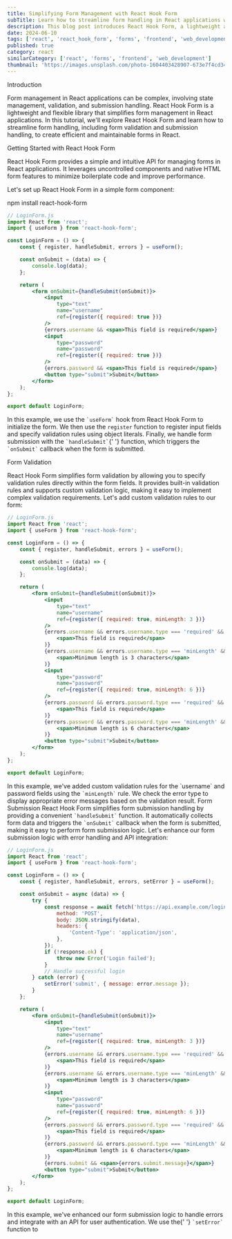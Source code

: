 ```yaml
---
title: Simplifying Form Management with React Hook Form
subTitle: Learn how to streamline form handling in React applications with React Hook Form
description: This blog post introduces React Hook Form, a lightweight and flexible library for managing forms in React applications, providing efficient form validation and submission handling.
date: 2024-06-10
tags: ['react', 'react_hook_form', 'forms', 'frontend', 'web_development']
published: true
category: react
similarCategory: ['react', 'forms', 'frontend', 'web_development']
thumbnail: 'https://images.unsplash.com/photo-1604403428907-673e7f4cd341?q=80&w=2071&auto=format&fit=crop&ixlib=rb-4.0.3&ixid=M3wxMjA3fDB8MHxwaG90by1wYWdlfHx8fGVufDB8fHx8fA%3D%3D'
---
```


<Heading type="danger">Introduction</Heading>

<Paragraph>
    Form management in React applications can be complex, involving state
    management, validation, and submission handling. React Hook Form is a
    lightweight and flexible library that simplifies form management in React
    applications. In this tutorial, we'll explore React Hook Form and learn how
    to streamline form handling, including form validation and submission
    handling, to create efficient and maintainable forms in React.
</Paragraph>

<Heading>Getting Started with React Hook Form</Heading>

<Paragraph>
    React Hook Form provides a simple and intuitive API for managing forms in
    React applications. It leverages uncontrolled components and native HTML
    form features to minimize boilerplate code and improve performance.
</Paragraph>

<Paragraph>Let's set up React Hook Form in a simple form component:</Paragraph>

<CallOut>npm install react-hook-form</CallOut>

```jsx
// LoginForm.js
import React from 'react';
import { useForm } from 'react-hook-form';

const LoginForm = () => {
    const { register, handleSubmit, errors } = useForm();

    const onSubmit = (data) => {
        console.log(data);
    };

    return (
        <form onSubmit={handleSubmit(onSubmit)}>
            <input
                type="text"
                name="username"
                ref={register({ required: true })}
            />
            {errors.username && <span>This field is required</span>}
            <input
                type="password"
                name="password"
                ref={register({ required: true })}
            />
            {errors.password && <span>This field is required</span>}
            <button type="submit">Submit</button>
        </form>
    );
};

export default LoginForm;
```

<Paragraph>
    In this example, we use the <code>`useForm`</code> hook from React Hook Form
    to initialize the form. We then use the <code>register</code> function to
    register input fields and specify validation rules using object literals.
    Finally, we handle form submission with the <code>`handleSubmit`</code>{' '}
    function, which triggers the <code>`onSubmit`</code> callback when the form
    is submitted.
</Paragraph>

<Heading>Form Validation</Heading>

<Paragraph>
    React Hook Form simplifies form validation by allowing you to specify
    validation rules directly within the form fields. It provides built-in
    validation rules and supports custom validation logic, making it easy to
    implement complex validation requirements.
</Paragraph>
<Paragraph>Let's add custom validation rules to our form:</Paragraph>

```jsx
// LoginForm.js
import React from 'react';
import { useForm } from 'react-hook-form';

const LoginForm = () => {
    const { register, handleSubmit, errors } = useForm();

    const onSubmit = (data) => {
        console.log(data);
    };

    return (
        <form onSubmit={handleSubmit(onSubmit)}>
            <input
                type="text"
                name="username"
                ref={register({ required: true, minLength: 3 })}
            />
            {errors.username && errors.username.type === 'required' && (
                <span>This field is required</span>
            )}
            {errors.username && errors.username.type === 'minLength' && (
                <span>Minimum length is 3 characters</span>
            )}
            <input
                type="password"
                name="password"
                ref={register({ required: true, minLength: 6 })}
            />
            {errors.password && errors.password.type === 'required' && (
                <span>This field is required</span>
            )}
            {errors.password && errors.password.type === 'minLength' && (
                <span>Minimum length is 6 characters</span>
            )}
            <button type="submit">Submit</button>
        </form>
    );
};

export default LoginForm;
```

<Paragraph>
    In this example, we've added custom validation rules for the `username` and
    password fields using the <code>`minLength`</code> rule. We check the error
    type to display appropriate error messages based on the validation result.
</Paragraph>
<Heading>Form Submission</Heading>

<Paragraph>
    React Hook Form simplifies form submission handling by providing a
    convenient <code>`handleSubmit`</code> function. It automatically collects
    form data and triggers the <code>`onSubmit`</code> callback when the form is
    submitted, making it easy to perform form submission logic.
</Paragraph>
<Paragraph>
    Let's enhance our form submission logic with error handling and API
    integration:
</Paragraph>

```jsx
// LoginForm.js
import React from 'react';
import { useForm } from 'react-hook-form';

const LoginForm = () => {
    const { register, handleSubmit, errors, setError } = useForm();

    const onSubmit = async (data) => {
        try {
            const response = await fetch('https://api.example.com/login', {
                method: 'POST',
                body: JSON.stringify(data),
                headers: {
                    'Content-Type': 'application/json',
                },
            });
            if (!response.ok) {
                throw new Error('Login failed');
            }
            // Handle successful login
        } catch (error) {
            setError('submit', { message: error.message });
        }
    };

    return (
        <form onSubmit={handleSubmit(onSubmit)}>
            <input
                type="text"
                name="username"
                ref={register({ required: true, minLength: 3 })}
            />
            {errors.username && errors.username.type === 'required' && (
                <span>This field is required</span>
            )}
            {errors.username && errors.username.type === 'minLength' && (
                <span>Minimum length is 3 characters</span>
            )}
            <input
                type="password"
                name="password"
                ref={register({ required: true, minLength: 6 })}
            />
            {errors.password && errors.password.type === 'required' && (
                <span>This field is required</span>
            )}
            {errors.password && errors.password.type === 'minLength' && (
                <span>Minimum length is 6 characters</span>
            )}
            {errors.submit && <span>{errors.submit.message}</span>}
            <button type="submit">Submit</button>
        </form>
    );
};

export default LoginForm;
```

<Paragraph>
    In this example, we've enhanced our form submission logic to handle errors
    and integrate with an API for user authentication. We use the{' '}
    <code>`setError`</code> function to
</Paragraph>
